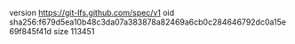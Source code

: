 version https://git-lfs.github.com/spec/v1
oid sha256:f679d5ea10b48c3da07a383878a82469a6cb0c284646792dc0a15e69f845f41d
size 113451
